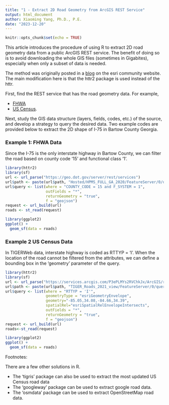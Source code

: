 ```yaml
---
title: "1 - Extract 2D Road Geometry from ArcGIS REST Service"
output: html_document
author: Xiaoming Yang, Ph.D., P.E.
date: "2023-12-20"
---
```


```r
knitr::opts_chunk$set(echo = TRUE)
```

This article introduces the procedure of using R to extract 2D road geometry data from a public ArcGIS REST service. The benefit of doing so is to avoid downloading the whole GIS files (sometimes in Gigabites), especially when only a subset of data is needed. 

The method was originally posted in a [blog](https://community.esri.com/t5/gis-life-blog/accessing-arcgis-rest-services-using-r/ba-p/898451) on the esri community website. The main modification here is that the httr2 package is used instead of the httr.

First, find the REST service that has the road geometry data. For example,

* [FHWA](https://www.fhwa.dot.gov/policyinformation/hpms/shapefiles.cfm)
* [US Census](https://services.arcgis.com/P3ePLMYs2RVChkJx/ArcGIS/rest/services/TIGER_Roads_2021_view/FeatureServer). 

Next, study the GIS data structure (layers, fields, codes, etc.) of the source, and develop a strategy to query the desired data. Two example codes are provided below to extract the 2D shape of I-75 in Bartow County Georgia.

### Example 1: FHWA Data

Since the I-75 is the only interstate highway in Bartow County, we can filter the road based on county code '15' and functional class '1'.

```r
library(httr2)
library(sf)
url <- url_parse("https://geo.dot.gov/server/rest/services")
url$path <- paste(url$path, "Hosted/HPMS_FULL_GA_2020/FeatureServer/0/query", sep = "/")
url$query <- list(where = "COUNTY_CODE = 15 and F_SYSTEM = 1",
                  outFields = "*",
                  returnGeometry = "true",
                  f = "geojson")
request <- url_build(url)
roads <- st_read(request)

library(ggplot2)
ggplot() + 
  geom_sf(data = roads)
```

### Example 2 US Census Data
In TIGERWeb data, interstate highway is coded as RTTYP = 'I'. When the location of the road cannot be filtered from the attributes, we can define a bounding box in the 'geometry' parameter of the query.

```r
library(httr2)
library(sf)
url <- url_parse("https://services.arcgis.com/P3ePLMYs2RVChkJx/ArcGIS/rest/services")
url$path <- paste(url$path, "TIGER_Roads_2021_view/FeatureServer/0/query", sep = "/")
url$query <- list(where = "RTTYP = 'I'",
                  geometryType = "esriGeometryEnvelope",
                  geometry="-85.05,34.08,-84.66,34.39",
                  spatialRel="esriSpatialRelEnvelopeIntersects",
                  outFields = "*",
                  returnGeometry = "true",
                  f = "geojson")
request <- url_build(url)
roads<-st_read(request)

library(ggplot2)
ggplot() + 
  geom_sf(data = roads)

```

Footnotes:

There are a few other solutions in R.

* The 'tigris' package can also be used to extract the most updated US Census road data
* The 'googleway' package can be used to extract google road data.
* The 'osmdata' package can be used to extract OpenStreetMap road data.
